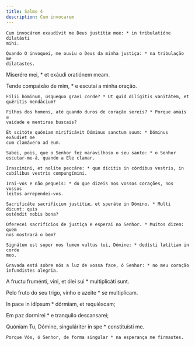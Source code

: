 ```yaml
---
title: Salmo 4
description: Cum invocarem
---
```


<div class="side-by-side not-content">

    Cum invocárem exaudívit me Deus justítiæ meæ: * in tribulatióne dilatásti
    mihi.

    Quando O invoquei, me ouviu o Deus da minha justiça: * na tribulação me
    dilatastes.

Miserére mei, * et exáudi oratiónem meam.

Tende compaixão de mim, * e escutai a minha oração.

    Fílii hóminum, úsquequo gravi corde? * Ut quid dilígitis vanitátem, et
    quǽritis mendácium?

    Filhos dos homens, até quando duros de coração sereis? * Porque amais a
    vaidade e mentiras buscais?

    Et scitóte quóniam mirificávit Dóminus sanctum suum: * Dóminus exáudiet me
    cum clamávero ad eum.

    Sabei, pois, que o Senhor fez maravilhoso o seu santo: * o Senhor
    escutar-me-á, quando a Ele clamar.

    Irascímini, et nolíte peccáre: * quæ dícitis in córdibus vestris, in
    cubílibus vestris compungímini.

    Irai-vos e não pequeis: * do que dizeis nos vossos corações, nos vossos
    leitos arrependei-vos.

    Sacrificáte sacrifícium justítiæ, et speráte in Dómino. * Multi dicunt: quis
    osténdit nobis bona?

    Oferecei sacrifícios de justiça e esperai no Senhor. * Muitos dizem: quem
    nos mostrará o bem?

    Signátum est super nos lumen vultus tui, Dómine: * dedísti lætítiam in corde
    meo.

    Gravada está sobre nós a luz de vossa face, ó Senhor: * no meu coração
    infundistes alegria.

A fructu fruménti, vini, et ólei sui * multiplicáti sunt.

Pelo fruto do seu trigo, vinho e azeite * se multiplicam.

In pace in idípsum * dórmiam, et requiéscam;

Em paz dormirei * e tranquilo descansarei;

Quóniam Tu, Dómine, singuláriter in spe * constituísti me.

    Porque Vós, ó Senhor, de forma singular * na esperança me firmastes.

</div>
